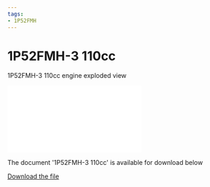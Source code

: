 ```yaml
---
tags:
- 1P52FMH
---
```



# 1P52FMH-3 110cc  

1P52FMH-3 110сс engine exploded view

<div style={{ position: 'relative', paddingBottom: '141.4%', height: 0, overflow: 'hidden', maxWidth: '100%', background: '#f0f0f0' }}>
  <iframe
    src="/file/1P52FMH-3.pdf#toolbar=0&navpanes=0&scrollbar=0"
    style={{ position: 'absolute', top: 0, left: 0, width: '100%', height: '100%' }} 
    frameBorder="0"
    scrolling="no">
  </iframe>
</div>

The document '1P52FMH-3 110сс' is available for download below

[Download the file](../../../static/file/1P52FMH-3.pdf)
